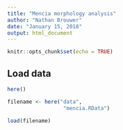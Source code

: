 ```yaml
---
title: "Mencia morphology analysis"
author: "Nathan Brouwer"
date: "January 15, 2018"
output: html_document
---
```


```r
knitr::opts_chunk$set(echo = TRUE)
```


## Load data

```r
here()

filename <- here("data",
                  "mencia.RData")

load(filename)
```


## 

